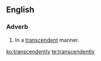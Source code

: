 ==English==

===Adverb===
{{en-adv}}

# In a [[transcendent]] manner.

[[ko:transcendently]]
[[te:transcendently]]